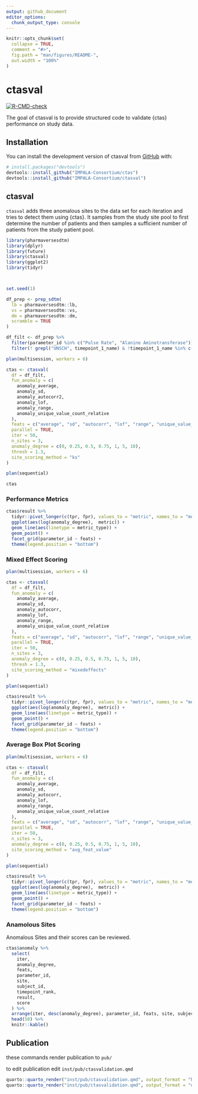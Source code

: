 ```yaml
---
output: github_document
editor_options: 
  chunk_output_type: console
---
```


<!-- README.md is generated from README.Rmd. Please edit that file -->

```r
knitr::opts_chunk$set(
  collapse = TRUE,
  comment = "#>",
  fig.path = "man/figures/README-",
  out.width = "100%"
)
```

# ctasval

<!-- badges: start -->

[![R-CMD-check](https://github.com/IMPALA-Consortium/ctasval/actions/workflows/R-CMD-check.yaml/badge.svg)](https://github.com/IMPALA-Consortium/ctasval/actions/workflows/R-CMD-check.yaml)

<!-- badges: end -->

The goal of ctasval is to provide structured code to validate {ctas} performance on study data.

## Installation

You can install the development version of ctasval from [GitHub](https://github.com/) with:

``` r
# install.packages("devtools")
devtools::install_github("IMPALA-Consortium/ctas")
devtools::install_github("IMPALA-Consortium/ctasval")
```

## ctasval

`ctasval` adds three anomalous sites to the data set for each iteration and tries to detect them using {ctas}. It samples from the study site pool to first determine the number of patients and then samples a sufficient number of patients from the study patient pool.

```r

library(pharmaversesdtm)
library(dplyr)
library(future)
library(ctasval)
library(ggplot2)
library(tidyr)



set.seed(1)

df_prep <- prep_sdtm(
  lb = pharmaversesdtm::lb,
  vs = pharmaversesdtm::vs,
  dm = pharmaversesdtm::dm,
  scramble = TRUE
)

df_filt <- df_prep %>%
  filter(parameter_id %in% c("Pulse Rate", "Alanine Aminotransferase")) %>%
  filter(! grepl("UNSCH", timepoint_1_name) & !timepoint_1_name %in% c("AMBUL ECG REMOVAL", "RETRIEVAL"))

plan(multisession, workers = 6)

ctas <- ctasval(
  df = df_filt,
  fun_anomaly = c(
    anomaly_average,
    anomaly_sd,
    anomaly_autocorr2,
    anomaly_lof,
    anomaly_range,
    anomaly_unique_value_count_relative
  ),
  feats = c("average", "sd", "autocorr", "lof", "range", "unique_value_count_relative"),
  parallel = TRUE,
  iter = 50,
  n_sites = 3,
  anomaly_degree = c(0, 0.25, 0.5, 0.75, 1, 5, 10),
  thresh = 1.3,
  site_scoring_method = "ks"
)

plan(sequential)

ctas
```

### Performance Metrics

```r
ctas$result %>%
  tidyr::pivot_longer(c(tpr, fpr), values_to = "metric", names_to = "metric_type") %>%
  ggplot(aes(log(anomaly_degree),  metric)) +
  geom_line(aes(linetype = metric_type)) +
  geom_point() +
  facet_grid(parameter_id ~ feats) +
  theme(legend.position = "bottom")
```


### Mixed Effect Scoring

```r
plan(multisession, workers = 6)

ctas <- ctasval(
  df = df_filt,
  fun_anomaly = c(
    anomaly_average,
    anomaly_sd,
    anomaly_autocorr,
    anomaly_lof,
    anomaly_range,
    anomaly_unique_value_count_relative
  ),
  feats = c("average", "sd", "autocorr", "lof", "range", "unique_value_count_relative"),
  parallel = TRUE,
  iter = 50,
  n_sites = 3,
  anomaly_degree = c(0, 0.25, 0.5, 0.75, 1, 5, 10),
  thresh = 1.3,
  site_scoring_method = "mixedeffects"
)

plan(sequential)

ctas$result %>%
  tidyr::pivot_longer(c(tpr, fpr), values_to = "metric", names_to = "metric_type") %>%
  ggplot(aes(log(anomaly_degree),  metric)) +
  geom_line(aes(linetype = metric_type)) +
  geom_point() +
  facet_grid(parameter_id ~ feats) +
  theme(legend.position = "bottom")

```

### Average Box Plot Scoring

```r
plan(multisession, workers = 6)

ctas <- ctasval(
  df = df_filt,
  fun_anomaly = c(
    anomaly_average,
    anomaly_sd,
    anomaly_autocorr,
    anomaly_lof,
    anomaly_range,
    anomaly_unique_value_count_relative
  ),
  feats = c("average", "sd", "autocorr", "lof", "range", "unique_value_count_relative"),
  parallel = TRUE,
  iter = 50,
  n_sites = 3,
  anomaly_degree = c(0, 0.25, 0.5, 0.75, 1, 5, 10),
  site_scoring_method = "avg_feat_value"
)

plan(sequential)

ctas$result %>%
  tidyr::pivot_longer(c(tpr, fpr), values_to = "metric", names_to = "metric_type") %>%
  ggplot(aes(log(anomaly_degree),  metric)) +
  geom_line(aes(linetype = metric_type)) +
  geom_point() +
  facet_grid(parameter_id ~ feats) +
  theme(legend.position = "bottom")

```


### Anamolous Sites

Anomalous Sites and their scores can be reviewed.

```r
ctas$anomaly %>%
  select(
    iter,
    anomaly_degree,
    feats,
    parameter_id,
    site,
    subject_id,
    timepoint_rank,
    result,
    score
  ) %>%
  arrange(iter, desc(anomaly_degree), parameter_id, feats, site, subject_id, timepoint_rank) %>%
  head(50) %>%
  knitr::kable()

```


## Publication

these commands render publication to `pub/`

to edit publication edit `inst/pub/ctasvalidation.qmd`

```r
quarto::quarto_render("inst/pub/ctasvalidation.qmd", output_format = "html")
quarto::quarto_render("inst/pub/ctasvalidation.qmd", output_format = "docx")
```

